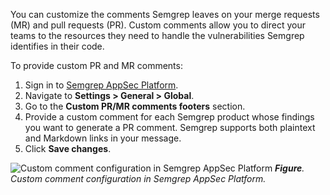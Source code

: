 You can customize the comments Semgrep leaves on your merge requests (MR) and pull requests (PR). Custom comments allow you to direct your teams to the resources they need to handle the vulnerabilities Semgrep identifies in their code.

To provide custom PR and MR comments:

1. Sign in to [<i class="fas fa-external-link fa-xs"></i> Semgrep AppSec Platform](https://semgrep.dev/login?).
1. Navigate to **Settings > General > Global**.
1. Go to the **Custom PR/MR comments footers** section.
1. Provide a custom comment for each Semgrep product whose findings you want to generate a PR comment. Semgrep supports both plaintext and Markdown links in your message.
1. Click **Save changes**.

![Custom comment configuration in Semgrep AppSec Platform](/img/custom-comments-configuration.png#md-width)
_**Figure**. Custom comment configuration in Semgrep AppSec Platform._
